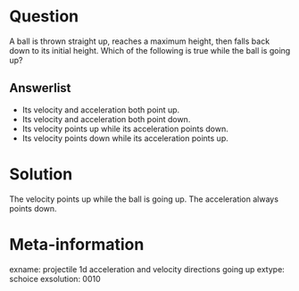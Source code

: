 Question
========
A ball is thrown straight up, reaches a maximum height, then falls back down to its initial height. Which of the following is true while the ball is going up?

Answerlist
----------
* Its velocity and acceleration both point up.
* Its velocity and acceleration both point down.
* Its velocity points up while its acceleration points down.
* Its velocity points down while its acceleration points up.

Solution
========
The velocity points up while the ball is going up. The acceleration always points down.

Meta-information
================
exname: projectile 1d acceleration and velocity directions going up
extype: schoice
exsolution: 0010
